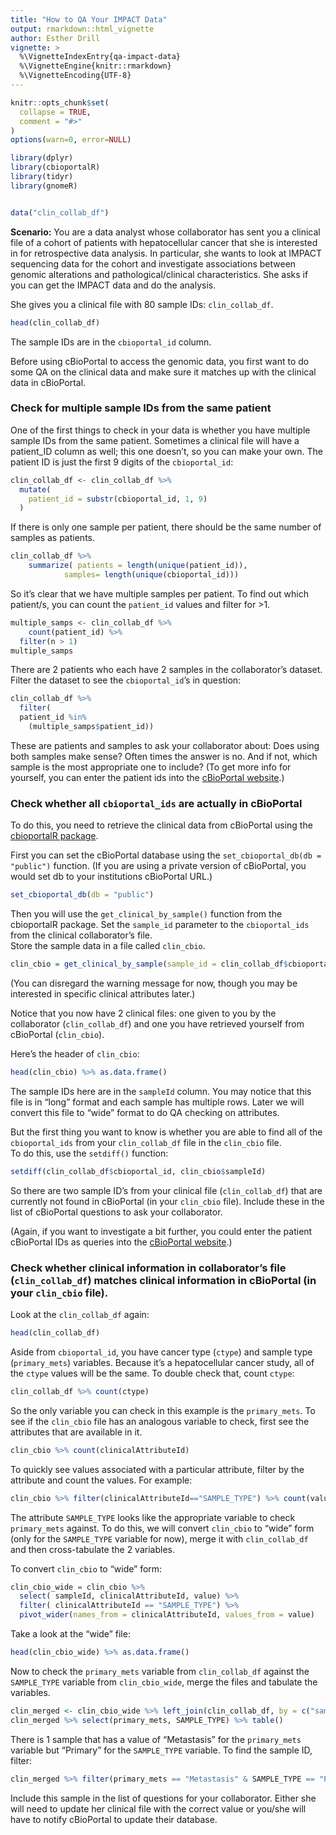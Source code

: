 ```yaml
---
title: "How to QA Your IMPACT Data"
output: rmarkdown::html_vignette
author: Esther Drill
vignette: >
  %\VignetteIndexEntry{qa-impact-data}
  %\VignetteEngine{knitr::rmarkdown}
  %\VignetteEncoding{UTF-8}
---
```


```r
knitr::opts_chunk$set(
  collapse = TRUE,
  comment = "#>"
)
options(warn=0, error=NULL)
```


```r

library(dplyr)
library(cbioportalR)
library(tidyr)
library(gnomeR)


data("clin_collab_df")
```


**Scenario:** You are a data analyst whose collaborator has sent you a clinical file of a cohort of patients with hepatocellular cancer that she is interested in for retrospective data analysis. In particular, she wants to look at IMPACT sequencing data for the cohort and investigate associations between genomic alterations and pathological/clinical characteristics. She asks if you can get the IMPACT data and do the analysis.

She gives you a clinical file with 80 sample IDs: `clin_collab_df`. 

```r
head(clin_collab_df)
```

The sample IDs are in the `cbioportal_id` column.

Before using cBioPortal to access the genomic data, you first want to do some QA on the clinical data and make sure it matches up with the clinical data in cBioPortal.


### Check for multiple sample IDs from the same patient

One of the first things to check in your data is whether you have multiple sample IDs from the same patient. Sometimes a clinical file will have a patient_ID column as well; this one doesn't, so you can make your own. The patient ID is just the first 9 digits of the `cbioportal_id`:

```r

clin_collab_df <- clin_collab_df %>%
  mutate(
    patient_id = substr(cbioportal_id, 1, 9)
  )
```

If there is only one sample per patient, there should be the same number of samples as patients.

<!-- Karissa - This may be unnecessary? -->
```r
clin_collab_df %>%
    summarize( patients = length(unique(patient_id)),
            samples= length(unique(cbioportal_id))) 
```

So it's clear that we have multiple samples per patient. To find out which patient/s, you can count the `patient_id` values and filter for >1.

```r
multiple_samps <- clin_collab_df %>%
    count(patient_id) %>%
  filter(n > 1)
multiple_samps
```

There are 2 patients who each have 2 samples in the collaborator's dataset. 
Filter the dataset to see the `cbioportal_id`'s in question:  
```r

clin_collab_df %>% 
  filter(
  patient_id %in% 
    (multiple_samps$patient_id))

```


These are patients and samples to ask your collaborator about: Does using both samples make sense? Often times the answer is no. And if not, which sample is the most appropriate one to include? 
(To get more info for yourself, you can enter the patient ids into the [cBioPortal website](https://www.cbioportal.org/).)


### Check whether all `cbioportal_ids` are actually in cBioPortal

To do this, you need to retrieve the clinical data from cBioPortal using the [cbioportalR package](https://www.karissawhiting.com/cbioportalR/).  

First you can set the cBioPortal database using the `set_cbioportal_db(db = "public")` function. (If you are using a private version of cBioPortal, you would set db to your institutions cBioPortal URL.) 

```r

set_cbioportal_db(db = "public")

```


Then you will use the `get_clinical_by_sample()` function from the cbioportalR package. Set the `sample_id` parameter to the `cbioportal_ids` from the clinical collaborator's file.  
Store the sample data in a file called `clin_cbio`. 

```r

clin_cbio = get_clinical_by_sample(sample_id = clin_collab_df$cbioportal_id) 

```

(You can disregard the warning message for now, though you may be interested in specific clinical attributes later.)

Notice that you now have 2 clinical files: one given to you by the collaborator (`clin_collab_df`) and one you have retrieved yourself from cBioPortal (`clin_cbio`). 

Here's the header of `clin_cbio`:

```r
head(clin_cbio) %>% as.data.frame()
```


The sample IDs here are in the `sampleId` column.
You may notice that this file is in "long" format and each sample has multiple rows. Later we will convert this file to "wide" format to do QA checking on attributes.


But the first thing you want to know is whether you are able to find all of the `cbioportal_ids` from your `clin_collab_df` file in the `clin_cbio` file.  
To do this, use the `setdiff()` function:

```r

setdiff(clin_collab_df$cbioportal_id, clin_cbio$sampleId)

```

So there are two sample ID's from your clinical file (`clin_collab_df`) that are currently not found in cBioPortal (in your `clin_cbio` file). 
Include these in the list of cBioPortal questions to ask your collaborator.

(Again, if you want to investigate a bit further, you could enter the patient cBioPortal IDs as queries into the [cBioPortal website](https://www.cbioportal.org/).)

### Check whether clinical information in collaborator's file (`clin_collab_df`) matches clinical information in cBioPortal (in your `clin_cbio` file).

Look at the `clin_collab_df` again:

```r
head(clin_collab_df)
```

Aside from `cbioportal_id`, you have cancer type (`ctype`) and sample type (`primary_mets`) variables.
Because it's a hepatocellular cancer study, all of the `ctype` values will be the same. To double check that, count `ctype`:

```r
clin_collab_df %>% count(ctype)
```

So the only variable you can check in this example is the `primary_mets`. To see if the `clin_cbio` file has an analogous variable to check, first see the attributes that are available in it.

```r
clin_cbio %>% count(clinicalAttributeId)
```

To quickly see values associated with a particular attribute, filter by the attribute and count the values. For example:
```r
clin_cbio %>% filter(clinicalAttributeId=="SAMPLE_TYPE") %>% count(value)
```

The attribute `SAMPLE_TYPE` looks like the appropriate variable to check `primary_mets` against. To do this, we will convert `clin_cbio` to "wide" form (only for the `SAMPLE_TYPE` variable for now), merge it with `clin_collab_df` and then cross-tabulate the 2 variables.

To convert `clin_cbio` to "wide" form:

```r

clin_cbio_wide = clin_cbio %>% 
  select( sampleId, clinicalAttributeId, value) %>%
  filter( clinicalAttributeId == "SAMPLE_TYPE") %>% 
  pivot_wider(names_from = clinicalAttributeId, values_from = value)
```

Take a look at the "wide" file:
```r
head(clin_cbio_wide) %>% as.data.frame()
```

Now to check the `primary_mets` variable from `clin_collab_df` against the `SAMPLE_TYPE` variable from `clin_cbio_wide`, merge the files and tabulate the variables. 

```r
clin_merged <- clin_cbio_wide %>% left_join(clin_collab_df, by = c("sampleId" = "cbioportal_id")) 
clin_merged %>% select(primary_mets, SAMPLE_TYPE) %>% table()
```

There is 1 sample that has a value of "Metastasis" for the `primary_mets` variable but "Primary" for the `SAMPLE_TYPE` variable. To find the sample ID, filter:

```r
clin_merged %>% filter(primary_mets == "Metastasis" & SAMPLE_TYPE == "Primary")
```

Include this sample in the list of questions for your collaborator. Either she will need to update her clinical file with the correct value or you/she will have to notify cBioPortal to update their database.


